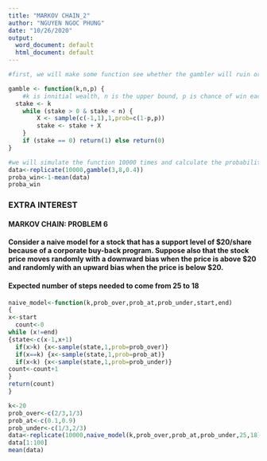 ---
title: "MARKOV CHAIN_2"
author: "NGUYEN NGOC PHUNG"
date: "10/26/2020"
output:
  word_document: default
  html_document: default
---

```{r}
#first, we will make some function see whether the gambler will ruin or not. The function will return 1 if the gambler ruin and 0 if he win

gamble <- function(k,n,p) {
	#k is innitial wealth, n is the upper bound, p is chance of win each bet
  stake <- k
	while (stake > 0 & stake < n) {
		X <- sample(c(-1,1),1,prob=c(1-p,p))
		stake <- stake + X
	}
	if (stake == 0) return(1) else return(0)
}  

```

```{r}
#we will simulate the function 10000 times and calculate the probability of ruin
data<-replicate(10000,gamble(3,8,0.4))
proba_win<-1-mean(data)
proba_win

```

### EXTRA INTEREST

#### MARKOV CHAIN: PROBLEM 6

#### Consider a naive model for a stock that has a support level of $20/share because of a corporate buy-back program. Suppose also that the stock price moves randomly with a downward bias when the price is above $20 and randomly with an upward bias when the price is below $20.

#### Expected number of steps needed to come from 25 to 18

```{r}
naive_model<-function(k,prob_over,prob_at,prob_under,start,end)
{
x<-start
  count<-0
while (x!=end)
{state<-c(x-1,x+1)
  if(x>k) {x<-sample(state,1,prob=prob_over)}
  if(x==k) {x<-sample(state,1,prob=prob_at)}
  if(x<k) {x<-sample(state,1,prob=prob_under)}
count<-count+1
}
return(count)
}

k<-20
prob_over<-c(2/3,1/3)
prob_at<-c(0.1,0.9)
prob_under<-c(1/3,2/3)
data<-replicate(10000,naive_model(k,prob_over,prob_at,prob_under,25,18))
data[1:100]
mean(data)

```


